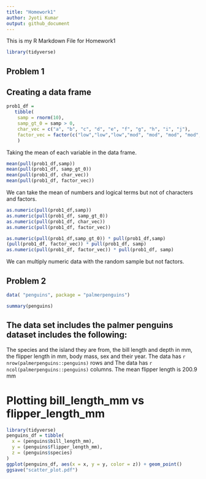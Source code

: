 ```yaml
---
title: "Homework1"
author: Jyoti Kumar
output: github_document
---
```


This is my R Markdown File for Homework1

```r
library(tidyverse)
```


## Problem 1

## Creating a data frame

```r
prob1_df =  
   tibble(
    samp = rnorm(10),
    samp_gt_0 = samp > 0,
    char_vec = c("a", "b", "c", "d", "e", "f", "g", "h", "i", "j"),
    factor_vec = factor(c("low","low","low","mod", "mod", "mod", "mod", "high", "high", "high")),
    )
```

 Taking the mean of each variable in the data frame.

```r
mean(pull(prob1_df,samp))
mean(pull(prob1_df, samp_gt_0))
mean(pull(prob1_df, char_vec))
mean(pull(prob1_df, factor_vec))
```

 We can take the mean of numbers and logical terms but not of characters and factors. 

```r
as.numeric(pull(prob1_df,samp))
as.numeric(pull(prob1_df, samp_gt_0))
as.numeric(pull(prob1_df, char_vec))
as.numeric(pull(prob1_df, factor_vec))
```


```r
as.numeric(pull(prob1_df,samp_gt_0)) * pull(prob1_df,samp)
(pull(prob1_df, factor_vec)) * pull(prob1_df, samp)
as.numeric(pull(prob1_df, factor_vec)) * pull(prob1_df, samp)
```

 We can multiply numeric data with the random sample but not factors.


## Problem 2


```r
data( "penguins", package = "palmerpenguins")
```

```r
summary(penguins)
```


## The data set includes the palmer penguins dataset includes the following:
The species and the island they are from, the bill length and depth in mm, the flipper length in mm, body mass, sex and their year.
The data has `r nrow(palmerpenguins::penguins)` rows and
The data has `r ncol(palmerpenguins::penguins)` columns.
The mean flipper length is 200.9 mm

# Plotting bill_length_mm vs flipper_length_mm

```r
library(tidyverse)
penguins_df = tibble(
  x = (penguins$bill_length_mm),
  y = (penguins$flipper_length_mm),
  z = (penguins$species)
)
ggplot(penguins_df, aes(x = x, y = y, color = z)) + geom_point()
ggsave("scatter_plot.pdf")
```



 





